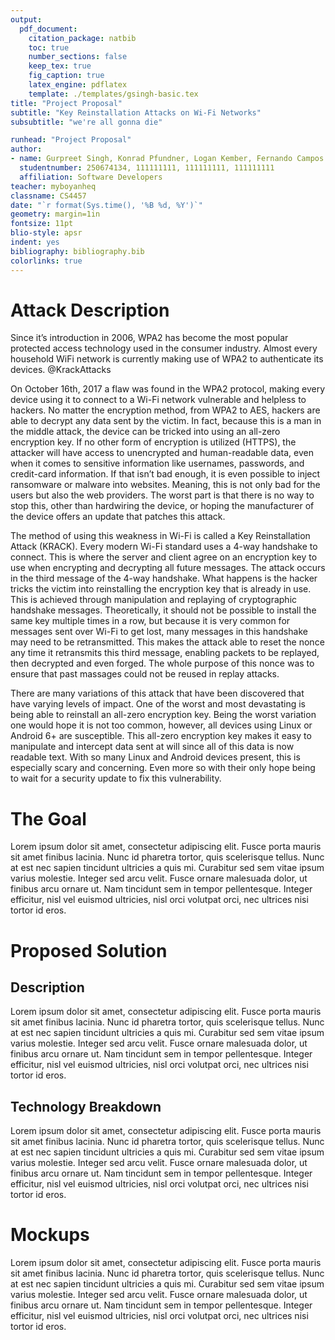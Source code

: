 ```yaml
---
output: 
  pdf_document:
    citation_package: natbib
    toc: true
    number_sections: false
    keep_tex: true
    fig_caption: true
    latex_engine: pdflatex
    template: ./templates/gsingh-basic.tex
title: "Project Proposal"
subtitle: "Key Reinstallation Attacks on Wi-Fi Networks"
subsubtitle: "we're all gonna die"

runhead: "Project Proposal"
author:
- name: Gurpreet Singh, Konrad Pfundner, Logan Kember, Fernando Campos
  studentnumber: 250674134, 111111111, 111111111, 111111111
  affiliation: Software Developers
teacher: myboyanheq
classname: CS4457
date: "`r format(Sys.time(), '%B %d, %Y')`"
geometry: margin=1in
fontsize: 11pt
blio-style: apsr
indent: yes
bibliography: bibliography.bib
colorlinks: true
---
```


# Attack Description

Since it’s introduction in 2006, WPA2 has become the most popular protected access technology used in the consumer industry. Almost every household WiFi network is currently making use of WPA2 to authenticate its devices. @KrackAttacks

On October 16th, 2017 a flaw was found in the WPA2 protocol, making every device using it to connect to a Wi-Fi network vulnerable and helpless to hackers. No matter the encryption method, from WPA2 to AES, hackers are able to decrypt any data sent by the victim. In fact, because this is a man in the middle attack, the device can be tricked into using an all-zero encryption key. If no other form of encryption is utilized (HTTPS), the attacker will have access to unencrypted and human-readable data, even when it comes to sensitive information like usernames, passwords, and credit-card information. If that isn’t bad enough, it is even possible to inject ransomware or malware into websites. Meaning, this is not only bad for the users but also the web providers. The worst part is that there is no way to stop this, other than hardwiring the device, or hoping the manufacturer of the device offers an update that patches this attack.

The method of using this weakness in Wi-Fi is called a Key Reinstallation Attack (KRACK). Every modern Wi-Fi standard uses a 4-way handshake to connect. This is where the server and client agree on an encryption key to use when encrypting and decrypting all future messages. The attack occurs in the third message of the 4-way handshake. What happens is the hacker tricks the victim into reinstalling the encryption key that is already in use. This is achieved through manipulation and replaying of cryptographic handshake messages. Theoretically, it should not be possible to install the same key multiple times in a row, but because it is very common for messages sent over Wi-Fi to get lost, many messages in this handshake may need to be retransmitted. This makes the attack able to reset the nonce any time it retransmits this third message, enabling packets to be replayed, then decrypted and even forged. The whole purpose of this nonce was to ensure that past massages could not be reused in replay attacks.

There are many variations of this attack that have been discovered that have varying levels of impact. One of the worst and most devastating is being able to reinstall an all-zero encryption key. Being the worst variation one would hope it is not too common, however, all devices using Linux or Android 6+ are susceptible. This all-zero encryption key makes it easy to manipulate and intercept data sent at will since all of this data is now readable text. With so many Linux and Android devices present, this is especially scary and concerning. Even more so with their only hope being to wait for a security update to fix this vulnerability.

# The Goal 

Lorem ipsum dolor sit amet, consectetur adipiscing elit. Fusce porta mauris sit amet finibus lacinia. Nunc id pharetra tortor, quis scelerisque tellus. Nunc at est nec sapien tincidunt ultricies a quis mi. Curabitur sed sem vitae ipsum varius molestie. Integer sed arcu velit. Fusce ornare malesuada dolor, ut finibus arcu ornare ut. Nam tincidunt sem in tempor pellentesque. Integer efficitur, nisl vel euismod ultricies, nisl orci volutpat orci, nec ultrices nisi tortor id eros. 

# Proposed Solution

## Description

Lorem ipsum dolor sit amet, consectetur adipiscing elit. Fusce porta mauris sit amet finibus lacinia. Nunc id pharetra tortor, quis scelerisque tellus. Nunc at est nec sapien tincidunt ultricies a quis mi. Curabitur sed sem vitae ipsum varius molestie. Integer sed arcu velit. Fusce ornare malesuada dolor, ut finibus arcu ornare ut. Nam tincidunt sem in tempor pellentesque. Integer efficitur, nisl vel euismod ultricies, nisl orci volutpat orci, nec ultrices nisi tortor id eros. 

## Technology Breakdown

Lorem ipsum dolor sit amet, consectetur adipiscing elit. Fusce porta mauris sit amet finibus lacinia. Nunc id pharetra tortor, quis scelerisque tellus. Nunc at est nec sapien tincidunt ultricies a quis mi. Curabitur sed sem vitae ipsum varius molestie. Integer sed arcu velit. Fusce ornare malesuada dolor, ut finibus arcu ornare ut. Nam tincidunt sem in tempor pellentesque. Integer efficitur, nisl vel euismod ultricies, nisl orci volutpat orci, nec ultrices nisi tortor id eros. 

# Mockups

Lorem ipsum dolor sit amet, consectetur adipiscing elit. Fusce porta mauris sit amet finibus lacinia. Nunc id pharetra tortor, quis scelerisque tellus. Nunc at est nec sapien tincidunt ultricies a quis mi. Curabitur sed sem vitae ipsum varius molestie. Integer sed arcu velit. Fusce ornare malesuada dolor, ut finibus arcu ornare ut. Nam tincidunt sem in tempor pellentesque. Integer efficitur, nisl vel euismod ultricies, nisl orci volutpat orci, nec ultrices nisi tortor id eros. 

